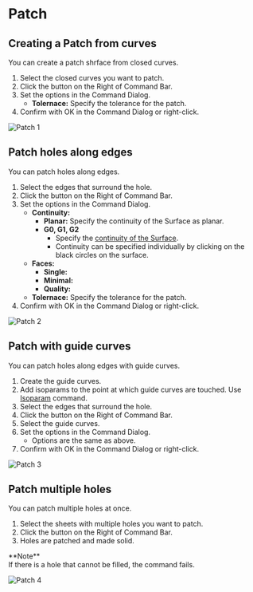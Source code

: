 
# Patch

<Reference shortcut="" command="Patch" button="Right of Command Bar" />

## Creating a Patch from curves

You can create a patch shrface from closed curves.

1. Select the closed curves you want to patch.
2. Click the button <ButtonIcon type="button-patch" /> on the Right of Command Bar.
3. Set the options in the Command Dialog.
    - **Tolernace:** Specify the tolerance for the patch.
4. Confirm with OK in the Command Dialog or right-click.

![Patch 1](/img/patch-1.gif)

## Patch holes along edges

You can patch holes along edges.

1. Select the edges that surround the hole.
2. Click the button <ButtonIcon type="button-patch" /> on the Right of Command Bar.
3. Set the options in the Command Dialog.
    - **Continuity:**
        - **Planar:** Specify the continuity of the Surface as planar.
        - **G0, G1, G2**
            - Specify the [continuity of the Surface](../cad-essentials/continuity-curve-and-surface).
            - Continuity can be specified individually by clicking on the black circles on the surface.
    - **Faces:**
        - **Single:**
        - **Minimal:**
        - **Quality:**
    - **Tolernace:** Specify the tolerance for the patch.
4. Confirm with OK in the Command Dialog or right-click.

![Patch 2](/img/patch-2.gif)

## Patch with guide curves

You can patch holes along edges with guide curves.

1. Create the guide curves.
2. Add isoparams to the point at which guide curves are touched.  Use [Isoparam](./isoparam) command.
3. Select the edges that surround the hole.
4. Click the button <ButtonIcon type="button-patch" /> on the Right of Command Bar.
5. Select the guide curves.
6. Set the options in the Command Dialog.
    - Options are the same as above.
7. Confirm with OK in the Command Dialog or right-click.

![Patch 3](/img/patch-3.gif)

## Patch multiple holes

You can patch multiple holes at once.

1. Select the sheets with multiple holes you want to patch.
2. Click the button <ButtonIcon type="button-patch" /> on the Right of Command Bar.
3. Holes are patched and made solid.
<Callout emoji="❗">
**Note**<br />
If there is a hole that cannot be filled, the command fails.
</Callout>

![Patch 4](/img/patch-4.gif)




